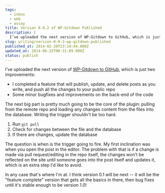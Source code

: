 ```yaml
---
tags:
  - inbox
  - web
  - essay
title: Version 0.0.2 of WP-Gitdown Published
description: |
  I’ve uploaded the next version of WP-Gitdown to GitHub, which is just two improvements: I completed a feature that will publish, update, and delete posts as you write, and push all the changes to your public repo Some minor bugfixes and improvements on the back-end of the code The next big part is pretty much \[…]
slug: writing/version-0-0-2-wp-gitdown-published
published_at: 2014-02-20T23:14:44.000Z
updated_at: 2014-06-25T00:31:09.000Z
status: publish
---
```

I've uploaded the next version of [WP-Gitdown to GitHub](https://github.com/mAAdhaTTah/WP-Gitdown), which is just two improvements:

* I completed a feature that will publish, update, and delete posts as you write, and push all the changes to your public repo
* Some minor bugfixes and improvements on the back-end of the code

The next big part is pretty much going to be the core of the plugin: pulling from the remote repo and loading any changes content from the files into the database. Writing the trigger shouldn't be too hard.

1. Run `git pull`
2. Check for changes between the file and the database
3. If there are changes, update the database

The question is when is the trigger going to fire. My first inclination was when you open the post in the editor. The problem with that is if a change is made via pull request/editing in the repo itself, the changes won't be reflected on the site until someone goes into the post itself and updates it, which is an extra step I'd like to avoid.

In any case that's where I'm at. I think version 0.1 will be next -- it will be the "feature complete" version that gets all the basics in there, then bug fixes until it's stable enough to be version 1.0!
